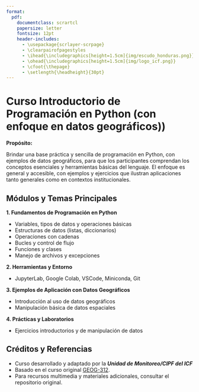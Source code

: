 ```yaml
---
format:
  pdf:
    documentclass: scrartcl
    papersize: letter
    fontsize: 12pt
    header-includes:
      - \usepackage{scrlayer-scrpage}
      - \clearpairofpagestyles
      - \ihead{\includegraphics[height=1.5cm]{img/escudo_honduras.png}}
      - \ohead{\includegraphics[height=1.5cm]{img/logo_icf.png}}
      - \cfoot{\thepage}
      - \setlength{\headheight}{30pt}
---
```


# **Curso Introductorio de Programación en Python (con enfoque en datos geográficos))**

**Propósito:**

Brindar una base práctica y sencilla de programación en Python, con ejemplos de datos geográficos, para que los participantes comprendan los conceptos esenciales y herramientas básicas del lenguaje. El enfoque es general y accesible, con ejemplos y ejercicios que ilustran aplicaciones tanto generales como en contextos institucionales.

## Módulos y Temas Principales

**1. Fundamentos de Programación en Python**

-   Variables, tipos de datos y operaciones básicas
-   Estructuras de datos (listas, diccionarios)
-   Operaciones con cadenas
-   Bucles y control de flujo
-   Funciones y clases
-   Manejo de archivos y excepciones

**2. Herramientas y Entorno**

-   JupyterLab, Google Colab, VSCode, Miniconda, Git

**3. Ejemplos de Aplicación con Datos Geográficos**

-   Introducción al uso de datos geográficos
-   Manipulación básica de datos espaciales

**4. Prácticas y Laboratorios**

-   Ejercicios introductorios y de manipulación de datos

## Créditos y Referencias

-   Curso desarrollado y adaptado por la ***Unidad de Monitoreo/CIPF del ICF***
-   Basado en el curso original [GEOG-312](https://github.com/giswqs/geog-312).
-   Para recursos multimedia y materiales adicionales, consultar el repositorio original.